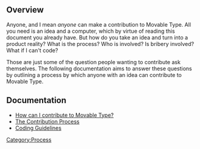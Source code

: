 == Overview ==

Anyone, and I mean ''anyone'' can make a contribution to Movable Type. All you need is an idea and a computer, which by virtue of reading this document you already have. But how do you take an idea and turn into a product reality? What is the process? Who is involved? Is bribery involved? What if I can't code?

Those are just some of the question people wanting to contribute ask themselves. The following documentation aims to answer these questions by outlining a process by which anyone with an idea can contribute to Movable Type. 

== Documentation ==

* [[How can I contribute to Movable Type?]]
* [[The Contribution Process]]
* [[Coding Guidelines]]
[[Category:Process]]
